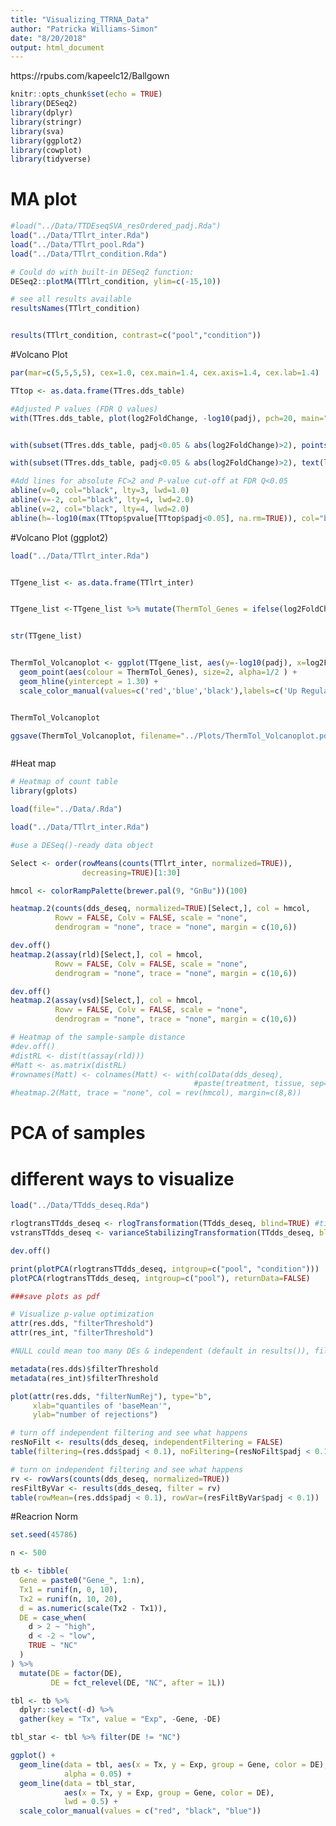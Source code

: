 ```yaml
---
title: "Visualizing_TTRNA_Data"
author: "Patricka Williams-Simon"
date: "8/20/2018"
output: html_document
---
```

https://rpubs.com/kapeelc12/Ballgown
```r
knitr::opts_chunk$set(echo = TRUE)
library(DESeq2)
library(dplyr)
library(stringr)
library(sva)
library(ggplot2)
library(cowplot)
library(tidyverse)

```

# MA plot


```r
#load("../Data/TTDEseqSVA_resOrdered_padj.Rda")
load("../Data/TTlrt_inter.Rda")
load("../Data/TTlrt_pool.Rda")
load("../Data/TTlrt_condition.Rda")

# Could do with built-in DESeq2 function:
DESeq2::plotMA(TTlrt_condition, ylim=c(-15,10))

# see all results available
resultsNames(TTlrt_condition)


results(TTlrt_condition, contrast=c("pool","condition"))

```

#Volcano Plot

```r

par(mar=c(5,5,5,5), cex=1.0, cex.main=1.4, cex.axis=1.4, cex.lab=1.4)

TTtop <- as.data.frame(TTres.dds_table)

#Adjusted P values (FDR Q values)
with(TTres.dds_table, plot(log2FoldChange, -log10(padj), pch=20, main="Volcano plot", cex=1.0, xlab=bquote(~Log[2]~fold~change), ylab=bquote(~-log[10]~Q~value)))


with(subset(TTres.dds_table, padj<0.05 & abs(log2FoldChange)>2), points(log2FoldChange, -log10(padj), pch=20, col="red", cex=0.5))

with(subset(TTres.dds_table, padj<0.05 & abs(log2FoldChange)>2), text(log2FoldChange, -log10(padj), labels=subset(rownames(TTtop), TTtop$padj<0.05 & abs(TTtop$log2FoldChange)>2), cex=0.8, pos=3))

#Add lines for absolute FC>2 and P-value cut-off at FDR Q<0.05
abline(v=0, col="black", lty=3, lwd=1.0)
abline(v=-2, col="black", lty=4, lwd=2.0)
abline(v=2, col="black", lty=4, lwd=2.0)
abline(h=-log10(max(TTtop$pvalue[TTtop$padj<0.05], na.rm=TRUE)), col="black", lty=4, lwd=2.0)
```

#Volcano Plot (ggplot2)

```r

load("../Data/TTlrt_inter.Rda")


TTgene_list <- as.data.frame(TTlrt_inter)


TTgene_list <-TTgene_list %>% mutate(ThermTol_Genes = ifelse(log2FoldChange >= 2, "A", ifelse(log2FoldChange <=-2, "B", "C")))


str(TTgene_list)


ThermTol_Volcanoplot <- ggplot(TTgene_list, aes(y=-log10(padj), x=log2FoldChange)) +
  geom_point(aes(colour = ThermTol_Genes), size=2, alpha=1/2 ) +
  geom_hline(yintercept = 1.30) +
  scale_color_manual(values=c('red','blue','black'),labels=c('Up Regulated','Down Regulated','Base Levels'))


ThermTol_Volcanoplot

ggsave(ThermTol_Volcanoplot, filename="../Plots/ThermTol_Volcanoplot.pdf", width=6, height=4)



```

#Heat map

```r
# Heatmap of count table
library(gplots)

load(file="../Data/.Rda")

load("../Data/TTlrt_inter.Rda")

#use a DESeq()-ready data object

Select <- order(rowMeans(counts(TTlrt_inter, normalized=TRUE)), 
                decreasing=TRUE)[1:30]

hmcol <- colorRampPalette(brewer.pal(9, "GnBu"))(100)

heatmap.2(counts(dds_deseq, normalized=TRUE)[Select,], col = hmcol,
          Rowv = FALSE, Colv = FALSE, scale = "none",
          dendrogram = "none", trace = "none", margin = c(10,6))

dev.off()
heatmap.2(assay(rld)[Select,], col = hmcol,
          Rowv = FALSE, Colv = FALSE, scale = "none",
          dendrogram = "none", trace = "none", margin = c(10,6))

dev.off()
heatmap.2(assay(vsd)[Select,], col = hmcol,
          Rowv = FALSE, Colv = FALSE, scale = "none",
          dendrogram = "none", trace = "none", margin = c(10,6))

# Heatmap of the sample-sample distance
#dev.off()
#distRL <- dist(t(assay(rld)))
#Matt <- as.matrix(distRL)
#rownames(Matt) <- colnames(Matt) <- with(colData(dds_deseq),
                                         #paste(treatment, tissue, sep=":"))
#heatmap.2(Matt, trace = "none", col = rev(hmcol), margin=c(8,8))


```

# PCA of samples
# different ways to visualize

```r


load("../Data/TTdds_deseq.Rda")

rlogtransTTdds_deseq <- rlogTransformation(TTdds_deseq, blind=TRUE) #time intensive
vstransTTdds_deseq <- varianceStabilizingTransformation(TTdds_deseq, blind = TRUE)

dev.off()

print(plotPCA(rlogtransTTdds_deseq, intgroup=c("pool", "condition")))
plotPCA(rlogtransTTdds_deseq, intgroup=c("pool"), returnData=FALSE)

###save plots as pdf

# Visualize p-value optimization
attr(res.dds, "filterThreshold")
attr(res_int, "filterThreshold")

#NULL could mean too many DEs & independent (default in results()), filtering did not happen. Solution:

metadata(res.dds)$filterThreshold
metadata(res_int)$filterThreshold

plot(attr(res.dds, "filterNumRej"), type="b",
     xlab="quantiles of 'baseMean'",
     ylab="number of rejections")

# turn off independent filtering and see what happens
resNoFilt <- results(dds_deseq, independentFiltering = FALSE)
table(filtering=(res.dds$padj < 0.1), noFiltering=(resNoFilt$padj < 0.1))

# turn on independent filtering and see what happens
rv <- rowVars(counts(dds_deseq, normalized=TRUE))
resFiltByVar <- results(dds_deseq, filter = rv)
table(rowMean=(res.dds$padj < 0.1), rowVar=(resFiltByVar$padj < 0.1))
```

#Reacrion Norm

```r

set.seed(45786)

n <- 500

tb <- tibble(
  Gene = paste0("Gene_", 1:n),
  Tx1 = runif(n, 0, 10),
  Tx2 = runif(n, 10, 20),
  d = as.numeric(scale(Tx2 - Tx1)),
  DE = case_when(
    d > 2 ~ "high",
    d < -2 ~ "low",
    TRUE ~ "NC"
  )
) %>% 
  mutate(DE = factor(DE),
         DE = fct_relevel(DE, "NC", after = 1L))

tbl <- tb %>% 
  dplyr::select(-d) %>% 
  gather(key = "Tx", value = "Exp", -Gene, -DE)

tbl_star <- tbl %>% filter(DE != "NC")

ggplot() +
  geom_line(data = tbl, aes(x = Tx, y = Exp, group = Gene, color = DE),
            alpha = 0.05) +
  geom_line(data = tbl_star,
            aes(x = Tx, y = Exp, group = Gene, color = DE),
            lwd = 0.5) +
  scale_color_manual(values = c("red", "black", "blue"))

```


